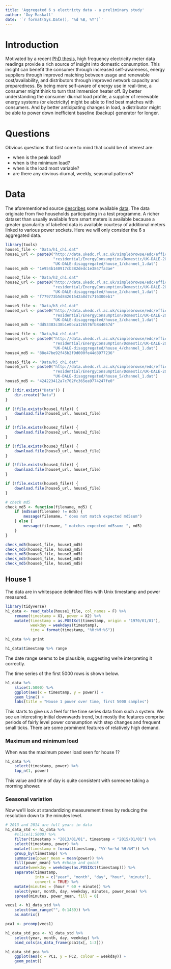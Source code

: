 ```yaml
---
title: 'Aggregated 6 s electricty data - a preliminary study'
author: 'Guy Maskall'
date: '`r format(Sys.Date(), "%d %B, %Y")`'
---
```


# Introduction

Motivated by a recent [PhD thesis](http://jack-kelly.com/files/writing/jack-kelly-phd-thesis.pdf),
high frequency electricity meter data readings provide a rich source of insight
into domestic consumption. This insight can benefit the consumer through
increased self-awareness, energy suppliers through improved matching between
usage and renewable cost/availability, and distributors through improved
network capacity and preparedness. By being more self-aware of energy use in
real-time, a consumer might think to turn that immersion heater off. By better
understanding the consumer diurnal load profile, a supplier of renewable energy
systems (or electricity) might be able to find best matches with consumers.
And by better anticipating changes in load, a distributor might be able to
power down inefficient baseline (backup) generator for longer.

# Questions

Obvious questions that first come to mind that could be of interest are:

* when is the peak load?
* when is the minimum load?
* when is the load most variable?
* are there any obvious diurnal, weekly, seasonal patterns?

# Data

The aforementioned source [describes](http://data.ukedc.rl.ac.uk/simplebrowse/edc/efficiency/residential/EnergyConsumption/Domestic/UK-DALE-2015/ReadMe_DALE.html#Disaggregated)
some available [data](http://data.ukedc.rl.ac.uk/simplebrowse/edc/efficiency/residential/EnergyConsumption/Domestic/UK-DALE-2015/UK-DALE-disaggregated).
The data originate from five households participating in a test programme.
A richer dataset than usually available from smart meters is available because
a greater granularity of labelled data is available courtesy of additional
meters linked to various power sockets. Here we will only consider the
6 s aggregated data.

```r
library(tools)
house1_file <- "Data/h1_ch1.dat"
house1_url <- paste0("http://data.ukedc.rl.ac.uk/simplebrowse/edc/efficiency/",
                     "residential/EnergyConsumption/Domestic/UK-DALE-2015/",
                     "UK-DALE-disaggregated/house_1/channel_1.dat")
house1_md5 <- "1e954b140917cb382dedc1e3847fa3ae"

house2_file <- "Data/h2_ch1.dat"
house2_url <- paste0("http://data.ukedc.rl.ac.uk/simplebrowse/edc/efficiency/",
                     "residential/EnergyConsumption/Domestic/UK-DALE-2015/",
                     "UK-DALE-disaggregated/house_2/channel_1.dat")
house2_md5 <- "f779773b5d84261542a8d7c716300eb1"

house3_file <- "Data/h3_ch1.dat"
house3_url <- paste0("http://data.ukedc.rl.ac.uk/simplebrowse/edc/efficiency/",
                     "residential/EnergyConsumption/Domestic/UK-DALE-2015/",
                     "UK-DALE-disaggregated/house_3/channel_1.dat")
house3_md5 <- "dd53383c38b1e0bca126576fb844057d"

house4_file <- "Data/h4_ch1.dat"
house4_url <- paste0("http://data.ukedc.rl.ac.uk/simplebrowse/edc/efficiency/",
                     "residential/EnergyConsumption/Domestic/UK-DALE-2015/",
                     "UK-DALE-disaggregated/house_4/channel_1.dat")
house4_md5 <- "88e47be92f45b2f9d000fe44d8977236"

house5_file <- "Data/h5_ch1.dat"
house5_url <- paste0("http://data.ukedc.rl.ac.uk/simplebrowse/edc/efficiency/",
                     "residential/EnergyConsumption/Domestic/UK-DALE-2015/",
                     "UK-DALE-disaggregated/house_5/channel_1.dat")
house5_md5 <- "424223412a7c702fc365ea9774247fe0"

if (!dir.exists("Data")) {
    dir.create("Data")
}

if (!file.exists(house1_file)) {
    download.file(house1_url, house1_file)
}

if (!file.exists(house2_file)) {
    download.file(house2_url, house2_file)
}

if (!file.exists(house3_file)) {
    download.file(house3_url, house3_file)
}

if (!file.exists(house4_file)) {
    download.file(house4_url, house4_file)
}

if (!file.exists(house5_file)) {
    download.file(house5_url, house5_file)
}

# check md5
check_md5 <- function(filename, md5) {
    if (md5sum(filename) != md5) {
        message(filename, " does not match expected md5sum")
    } else {
        message(filename, " matches expected md5sum: ", md5)
    }
}

check_md5(house1_file, house1_md5)
check_md5(house2_file, house2_md5)
check_md5(house3_file, house3_md5)
check_md5(house4_file, house4_md5)
check_md5(house5_file, house5_md5)
```

## House 1

The data are in whitespace delimited files with Unix timestamp and power
measured.

```r
library(tidyverse)
h1_data <- read_table(house1_file, col_names = F) %>%
    rename(timestamp = X1, power = X2) %>%
    mutate(timestamp = as.POSIXct(timestamp, origin = "1970/01/01"),
           weekday = weekdays(timestamp),
           time = format(timestamp, "%H:%M:%S"))

h1_data %>% print

h1_data$timestamp %>% range

```

The date range seems to be plausible, suggesting we're interpreting it
correctly.

The time series of the first 5000 rows is shown below.

```r
h1_data %>% 
    slice(1:5000) %>% 
    ggplot(aes(x = timestamp, y = power)) + 
    geom_line() +
    labs(title = "House 1 power over time, first 5000 samples")
```

This starts to give us a feel for the time series data from such a system.
We see an interesting initial downwards trend, but mostly the features
comprise periods of fairly level power consumption with step changes
and frequent small ticks. There are some prominent features of relatively
high demand.

### Maximum and minimum load

When was the maximum power load seen for house 1?

```r
h1_data %>% 
    select(timestamp, power) %>% 
    top_n(1, power)
```

This value and time of day is quite consistent with someone taking a morning
shower.

### Seasonal variation

Now we'll look at standardizing measurement times by reducing the resolution
down to the minutes level.

```r
# 2013 and 2014 are full years in data
h1_data_std <- h1_data %>% 
    #slice(1:5000) %>% 
    filter(timestamp > "2013/01/01", timestamp < "2015/01/01") %>%
    select(timestamp, power) %>% 
    mutate(timestamp = format(timestamp, "%Y-%m-%d %H:%M")) %>% 
    group_by(timestamp) %>% 
    summarise(power_mean = mean(power)) %>% 
    fill(power_mean) %>% #cheap and quick
    mutate(weekday = weekdays(as.POSIXct(timestamp))) %>% 
    separate(timestamp, 
             into = c("year", "month", "day", "hour", "minute"), 
             convert = TRUE) %>%
    mutate(minutes = (hour * 60 + minute)) %>%
    select(year, month, day, weekday, minutes, power_mean) %>%
    spread(minutes, power_mean, fill = 0)

vecs1 <- h1_data_std %>% 
    select(num_range("", 0:1439)) %>% 
    as.matrix()

pca1 <- prcomp(vecs1)

h1_data_std_pca <- h1_data_std %>%
    select(year, month, day, weekday) %>%
    bind_cols(as_data_frame(pca1$x[, 1:3]))
```

```r
h1_data_std_pca %>% 
    ggplot(aes(x = PC1, y = PC2, colour = weekday)) + 
    geom_point()
```
